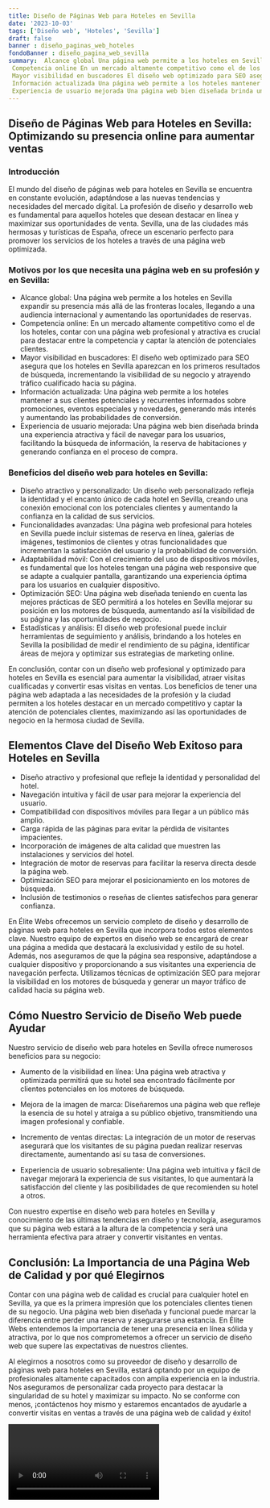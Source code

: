 ```yaml
---
title: Diseño de Páginas Web para Hoteles en Sevilla
date: '2023-10-03'
tags: ['Diseño web', 'Hoteles', 'Sevilla']
draft: false
banner : diseño_paginas_web_hoteles
fondoBanner : diseño_pagina_web_sevilla
summary:  Alcance global Una página web permite a los hoteles en Sevilla expandir su presencia más allá de las fronteras locales, llegando a una audiencia internacional y aumentando las oportunidades de reservas.
 Competencia online En un mercado altamente competitivo como el de los hoteles, contar con una página web profesional y atractiva es crucial para destacar entre la competencia y captar la atención de potenciales clientes.
 Mayor visibilidad en buscadores El diseño web optimizado para SEO asegura que los hoteles en Sevilla aparezcan en los primeros resultados de búsqueda, incrementando la visibilidad de su negocio y atrayendo tráfico cualificado hacia su página.
 Información actualizada Una página web permite a los hoteles mantener a sus clientes potenciales y recurrentes informados sobre promociones, eventos especiales y novedades, generando más interés y aumentando las probabilidades de conversión.
 Experiencia de usuario mejorada Una página web bien diseñada brinda una experiencia atractiva y fácil de navegar para los usuarios, facilitando la búsqueda de información, la reserva de habitaciones y generando confianza en el proceso de compra.
---
```


## Diseño de Páginas Web para Hoteles en Sevilla: Optimizando su presencia online para aumentar ventas

### Introducción
El mundo del diseño de páginas web para hoteles en Sevilla se encuentra en constante evolución, adaptándose a las nuevas tendencias y necesidades del mercado digital. La profesión de diseño y desarrollo web es fundamental para aquellos hoteles que desean destacar en línea y maximizar sus oportunidades de venta. Sevilla, una de las ciudades más hermosas y turísticas de España, ofrece un escenario perfecto para promover los servicios de los hoteles a través de una página web optimizada.

### Motivos por los que necesita una página web en su profesión y en Sevilla:

- Alcance global: Una página web permite a los hoteles en Sevilla expandir su presencia más allá de las fronteras locales, llegando a una audiencia internacional y aumentando las oportunidades de reservas.
- Competencia online: En un mercado altamente competitivo como el de los hoteles, contar con una página web profesional y atractiva es crucial para destacar entre la competencia y captar la atención de potenciales clientes.
- Mayor visibilidad en buscadores: El diseño web optimizado para SEO asegura que los hoteles en Sevilla aparezcan en los primeros resultados de búsqueda, incrementando la visibilidad de su negocio y atrayendo tráfico cualificado hacia su página.
- Información actualizada: Una página web permite a los hoteles mantener a sus clientes potenciales y recurrentes informados sobre promociones, eventos especiales y novedades, generando más interés y aumentando las probabilidades de conversión.
- Experiencia de usuario mejorada: Una página web bien diseñada brinda una experiencia atractiva y fácil de navegar para los usuarios, facilitando la búsqueda de información, la reserva de habitaciones y generando confianza en el proceso de compra.

### Beneficios del diseño web para hoteles en Sevilla:

- Diseño atractivo y personalizado: Un diseño web personalizado refleja la identidad y el encanto único de cada hotel en Sevilla, creando una conexión emocional con los potenciales clientes y aumentando la confianza en la calidad de sus servicios.
- Funcionalidades avanzadas: Una página web profesional para hoteles en Sevilla puede incluir sistemas de reserva en línea, galerías de imágenes, testimonios de clientes y otras funcionalidades que incrementan la satisfacción del usuario y la probabilidad de conversión.
- Adaptabilidad móvil: Con el crecimiento del uso de dispositivos móviles, es fundamental que los hoteles tengan una página web responsive que se adapte a cualquier pantalla, garantizando una experiencia óptima para los usuarios en cualquier dispositivo.
- Optimización SEO: Una página web diseñada teniendo en cuenta las mejores prácticas de SEO permitirá a los hoteles en Sevilla mejorar su posición en los motores de búsqueda, aumentando así la visibilidad de su página y las oportunidades de negocio.
- Estadísticas y análisis: El diseño web profesional puede incluir herramientas de seguimiento y análisis, brindando a los hoteles en Sevilla la posibilidad de medir el rendimiento de su página, identificar áreas de mejora y optimizar sus estrategias de marketing online.

En conclusión, contar con un diseño web profesional y optimizado para hoteles en Sevilla es esencial para aumentar la visibilidad, atraer visitas cualificadas y convertir esas visitas en ventas. Los beneficios de tener una página web adaptada a las necesidades de la profesión y la ciudad permiten a los hoteles destacar en un mercado competitivo y captar la atención de potenciales clientes, maximizando así las oportunidades de negocio en la hermosa ciudad de Sevilla.

<GifSeo />

<Cta />

## Elementos Clave del Diseño Web Exitoso para Hoteles en Sevilla

- Diseño atractivo y profesional que refleje la identidad y personalidad del hotel.
- Navegación intuitiva y fácil de usar para mejorar la experiencia del usuario.
- Compatibilidad con dispositivos móviles para llegar a un público más amplio.
- Carga rápida de las páginas para evitar la pérdida de visitantes impacientes.
- Incorporación de imágenes de alta calidad que muestren las instalaciones y servicios del hotel.
- Integración de motor de reservas para facilitar la reserva directa desde la página web.
- Optimización SEO para mejorar el posicionamiento en los motores de búsqueda.
- Inclusión de testimonios o reseñas de clientes satisfechos para generar confianza.

En Élite Webs ofrecemos un servicio completo de diseño y desarrollo de páginas web para hoteles en Sevilla que incorpora todos estos elementos clave. Nuestro equipo de expertos en diseño web se encargará de crear una página a medida que destacará la exclusividad y estilo de su hotel. Además, nos aseguramos de que la página sea responsive, adaptándose a cualquier dispositivo y proporcionando a sus visitantes una experiencia de navegación perfecta. Utilizamos técnicas de optimización SEO para mejorar la visibilidad en los motores de búsqueda y generar un mayor tráfico de calidad hacia su página web.

## Cómo Nuestro Servicio de Diseño Web puede Ayudar

Nuestro servicio de diseño web para hoteles en Sevilla ofrece numerosos beneficios para su negocio:

- Aumento de la visibilidad en línea: Una página web atractiva y optimizada permitirá que su hotel sea encontrado fácilmente por clientes potenciales en los motores de búsqueda.

- Mejora de la imagen de marca: Diseñaremos una página web que refleje la esencia de su hotel y atraiga a su público objetivo, transmitiendo una imagen profesional y confiable.

- Incremento de ventas directas: La integración de un motor de reservas asegurará que los visitantes de su página puedan realizar reservas directamente, aumentando así su tasa de conversiones.

- Experiencia de usuario sobresaliente: Una página web intuitiva y fácil de navegar mejorará la experiencia de sus visitantes, lo que aumentará la satisfacción del cliente y las posibilidades de que recomienden su hotel a otros.

Con nuestro expertise en diseño web para hoteles en Sevilla y conocimiento de las últimas tendencias en diseño y tecnología, aseguramos que su página web estará a la altura de la competencia y será una herramienta efectiva para atraer y convertir visitantes en ventas.

## Conclusión: La Importancia de una Página Web de Calidad y por qué Elegirnos

Contar con una página web de calidad es crucial para cualquier hotel en Sevilla, ya que es la primera impresión que los potenciales clientes tienen de su negocio. Una página web bien diseñada y funcional puede marcar la diferencia entre perder una reserva y asegurarse una estancia. En Élite Webs entendemos la importancia de tener una presencia en línea sólida y atractiva, por lo que nos comprometemos a ofrecer un servicio de diseño web que supere las expectativas de nuestros clientes.

Al elegirnos a nosotros como su proveedor de diseño y desarrollo de páginas web para hoteles en Sevilla, estará optando por un equipo de profesionales altamente capacitados con amplia experiencia en la industria. Nos aseguramos de personalizar cada proyecto para destacar la singularidad de su hotel y maximizar su impacto. No se conforme con menos, ¡contáctenos hoy mismo y estaremos encantados de ayudarle a convertir visitas en ventas a través de una página web de calidad y éxito!

<Video />

<CtaBot job='Hoteles' city='Sevilla'/>

<Gmaps query='Sevilla+españa+maps' />